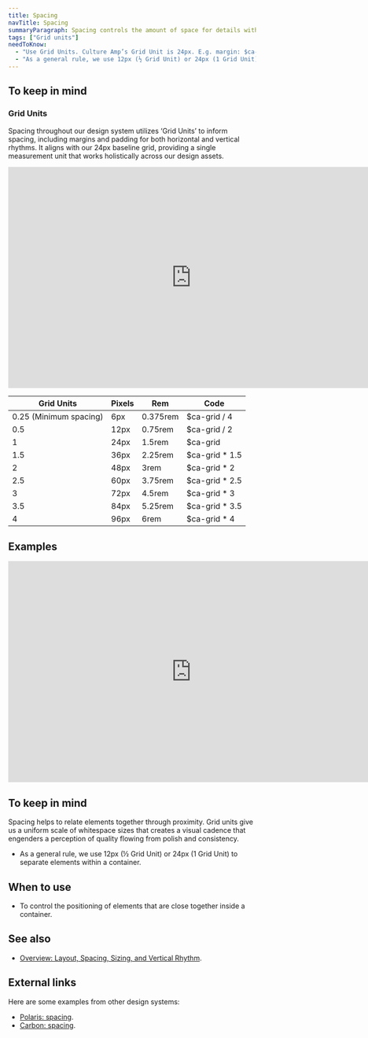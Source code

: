 ```yaml
---
title: Spacing
navTitle: Spacing
summaryParagraph: Spacing controls the amount of space for details within a component or detailed UI.
tags: ["Grid units"]
needToKnow:
  - "Use Grid Units. Culture Amp’s Grid Unit is 24px. E.g. margin: $ca-grid;"
  - "As a general rule, we use 12px (½ Grid Unit) or 24px (1 Grid Unit) for most spacing requirements."
---
```


## To keep in mind

### Grid Units

Spacing throughout our design system utilizes ‘Grid Units’ to inform spacing, including margins and padding for both horizontal and vertical rhythms. It aligns with our 24px baseline grid, providing a single measurement unit that works holistically across our design assets.

<iframe style="border: none;" width="744" height="450" src="https://www.figma.com/embed?embed_host=share&url=https%3A%2F%2Fwww.figma.com%2Ffile%2Fe3TyAOZKfLg9cA01Iy1Mgm%2FKaizen-Site-embed%3Fnode-id%3D250%253A0" allowfullscreen></iframe>

| Grid Units | Pixels | Rem | Code |
| ---------- | ------ | --- | ---- |
| 0.25 (Minimum spacing) | 6px | 0.375rem | $ca-grid / 4 |
| 0.5 | 12px | 0.75rem | $ca-grid / 2 |
| 1 | 24px | 1.5rem | $ca-grid |
| 1.5 | 36px | 2.25rem | $ca-grid * 1.5 |
| 2 | 48px | 3rem | $ca-grid * 2 |
| 2.5 | 60px | 3.75rem | $ca-grid * 2.5 |
| 3 | 72px | 4.5rem | $ca-grid * 3 |
| 3.5 | 84px | 5.25rem | $ca-grid * 3.5 |
| 4 | 96px | 6rem | $ca-grid * 4 |



## Examples

<iframe style="border: none;" width="744" height="450" src="https://www.figma.com/embed?embed_host=share&url=https%3A%2F%2Fwww.figma.com%2Ffile%2Fe3TyAOZKfLg9cA01Iy1Mgm%2FKaizen-Site-embed%3Fnode-id%3D250%253A34" allowfullscreen></iframe>

## To keep in mind

Spacing helps to relate elements together through proximity. Grid units give us a uniform scale of whitespace sizes that creates a visual cadence that engenders a perception of quality flowing from polish and consistency.

- As a general rule, we use 12px (½ Grid Unit) or 24px (1 Grid Unit) to separate elements within a container.

## When to use

- To control the positioning of elements that are close together inside a container.

## See also

- [Overview: Layout, Spacing, Sizing, and Vertical Rhythm](/guidelines/overview-layout-spacing-sizing-and-vertical-rhythm).

## External links

Here are some examples from other design systems:

- [Polaris: spacing](https://polaris.shopify.com/design/spacing#navigation).
- [Carbon: spacing](https://www.carbondesignsystem.com/guidelines/spacing).

